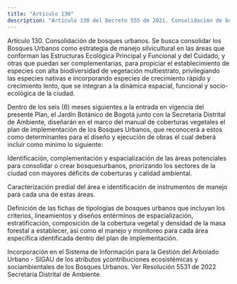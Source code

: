 ```yaml
---
title: "Artículo 130"
description: "Artículo 130 del Decreto 555 de 2021. Consolidación de bosques urbanos."
---
```


Artículo 130. Consolidación de bosques urbanos. Se busca consolidar los Bosques Urbanos como estrategia de manejo silvicultural en las áreas que conforman las Estructuras Ecológica Principal y Funcional y del Cuidado, y otras que puedan ser complementarias, para propiciar el establecimiento de especies con alta biodiversidad de vegetación multiestrato, privilegiando las especies nativas e incorporando especies de crecimiento rápido y crecimiento lento, que se integran a la dinámica espacial, funcional y socio-ecológica de la ciudad.
 
Dentro de los seis (6) meses siguientes a la entrada en vigencia del presente Plan, el Jardín Botánico de Bogotá junto con la Secretaría Distrital de Ambiente, diseñarán en el marco del manual de coberturas vegetales el plan de implementación de los Bosques Urbanos, que reconocerá a estos como determinantes para el diseño y ejecución de obras el cual deberá incluir como mínimo lo siguiente:
 
Identificación, complementación y espacialización de las áreas potenciales para consolidar o crear bosquesurbanos, priorizando los sectores de la ciudad con mayores déficits de coberturas y calidad ambiental.
 
Caracterización predial del área e identificación de instrumentos de manejo para cada una de estas áreas.
 
Definición de las fichas de tipologías de bosques urbanos que incluyan los criterios, lineamientos y diseños entérminos de espacialización, estratificación, composición de la cobertura vegetal y densidad de la masa forestal a establecer, así como el manejo y monitoreo para cada área específica identificada dentro del plan de implementación.
 
Incorporación en el Sistema de Información para la Gestión del Arbolado Urbano - SIGAU de los atributos ycontribuciones ecosistémicas y sociambientales de los Bosques Urbanos. 
Ver Resolución 5531 de 2022 Secretaría Distrital de Ambiente.